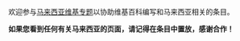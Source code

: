 {{Archive box|[[Portal:马来西亚/存档|索引]]}}
欢迎参与[[WP:马来西亚|马来西亚维基专题]]以协助维基百科编写和马来西亚相关的条目。

'''如果您看到任何有关马来西亚的页面，请记得在条目中置放{{color|green|<nowiki>{{Portal box|马来西亚}}</nowiki>}}，感谢合作！'''